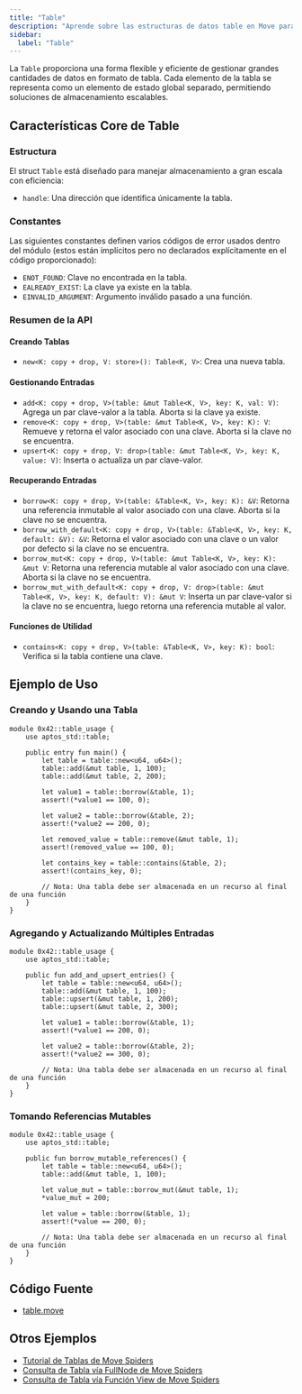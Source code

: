 ```yaml
---
title: "Table"
description: "Aprende sobre las estructuras de datos table en Move para almacenamiento eficiente en contratos inteligentes de Aptos."
sidebar:
  label: "Table"
---
```


La `Table` proporciona una forma flexible y eficiente de gestionar grandes cantidades de datos en formato de tabla. Cada elemento de la tabla se representa como un elemento de estado global separado, permitiendo soluciones de almacenamiento escalables.

## Características Core de Table

### Estructura

El struct `Table` está diseñado para manejar almacenamiento a gran escala con eficiencia:

- `handle`: Una dirección que identifica únicamente la tabla.

### Constantes

Las siguientes constantes definen varios códigos de error usados dentro del módulo (estos están implícitos pero no declarados explícitamente en el código proporcionado):

- `ENOT_FOUND`: Clave no encontrada en la tabla.
- `EALREADY_EXIST`: La clave ya existe en la tabla.
- `EINVALID_ARGUMENT`: Argumento inválido pasado a una función.

### Resumen de la API

#### Creando Tablas

- `new<K: copy + drop, V: store>(): Table<K, V>`: Crea una nueva tabla.

#### Gestionando Entradas

- `add<K: copy + drop, V>(table: &mut Table<K, V>, key: K, val: V)`: Agrega un par clave-valor a la tabla. Aborta si la clave ya existe.
- `remove<K: copy + drop, V>(table: &mut Table<K, V>, key: K): V`: Remueve y retorna el valor asociado con una clave. Aborta si la clave no se encuentra.
- `upsert<K: copy + drop, V: drop>(table: &mut Table<K, V>, key: K, value: V)`: Inserta o actualiza un par clave-valor.

#### Recuperando Entradas

- `borrow<K: copy + drop, V>(table: &Table<K, V>, key: K): &V`: Retorna una referencia inmutable al valor asociado con una clave. Aborta si la clave no se encuentra.
- `borrow_with_default<K: copy + drop, V>(table: &Table<K, V>, key: K, default: &V): &V`: Retorna el valor asociado con una clave o un valor por defecto si la clave no se encuentra.
- `borrow_mut<K: copy + drop, V>(table: &mut Table<K, V>, key: K): &mut V`: Retorna una referencia mutable al valor asociado con una clave. Aborta si la clave no se encuentra.
- `borrow_mut_with_default<K: copy + drop, V: drop>(table: &mut Table<K, V>, key: K, default: V): &mut V`: Inserta un par clave-valor si la clave no se encuentra, luego retorna una referencia mutable al valor.

#### Funciones de Utilidad

- `contains<K: copy + drop, V>(table: &Table<K, V>, key: K): bool`: Verifica si la tabla contiene una clave.

## Ejemplo de Uso

### Creando y Usando una Tabla

```move filename="table.move"
module 0x42::table_usage {
    use aptos_std::table;

    public entry fun main() {
        let table = table::new<u64, u64>();
        table::add(&mut table, 1, 100);
        table::add(&mut table, 2, 200);

        let value1 = table::borrow(&table, 1);
        assert!(*value1 == 100, 0);

        let value2 = table::borrow(&table, 2);
        assert!(*value2 == 200, 0);

        let removed_value = table::remove(&mut table, 1);
        assert!(removed_value == 100, 0);

        let contains_key = table::contains(&table, 2);
        assert!(contains_key, 0);

        // Nota: Una tabla debe ser almacenada en un recurso al final de una función
    }
}
```

### Agregando y Actualizando Múltiples Entradas

```move filename="table.move"
module 0x42::table_usage {
    use aptos_std::table;

    public fun add_and_upsert_entries() {
        let table = table::new<u64, u64>();
        table::add(&mut table, 1, 100);
        table::upsert(&mut table, 1, 200);
        table::upsert(&mut table, 2, 300);

        let value1 = table::borrow(&table, 1);
        assert!(*value1 == 200, 0);

        let value2 = table::borrow(&table, 2);
        assert!(*value2 == 300, 0);

        // Nota: Una tabla debe ser almacenada en un recurso al final de una función
    }
}
```

### Tomando Referencias Mutables

```move filename="table.move"
module 0x42::table_usage {
    use aptos_std::table;

    public fun borrow_mutable_references() {
        let table = table::new<u64, u64>();
        table::add(&mut table, 1, 100);

        let value_mut = table::borrow_mut(&mut table, 1);
        *value_mut = 200;

        let value = table::borrow(&table, 1);
        assert!(*value == 200, 0);

        // Nota: Una tabla debe ser almacenada en un recurso al final de una función
    }
}
```

## Código Fuente

- [table.move](https://github.com/aptos-labs/aptos-core/blob/main/aptos-move/framework/aptos-stdlib/sources/table.move)

## Otros Ejemplos

- [Tutorial de Tablas de Move Spiders](https://movespiders.com/courses/modules/datastructures/lessonId/4)
- [Consulta de Tabla vía FullNode de Move Spiders](https://movespiders.com/courses/modules/datastructures/lessonId/9)
- [Consulta de Tabla vía Función View de Move Spiders](https://movespiders.com/courses/modules/datastructures/lessonId/10)

